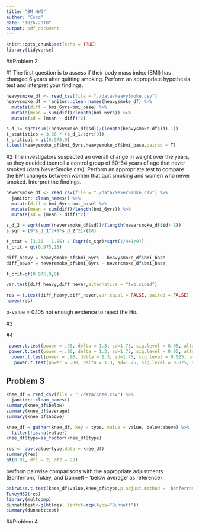```yaml
---
title: "BM_HW3"
author: "Coco"
date: "10/6/2018"
output: pdf_document
---
```


```r
knitr::opts_chunk$set(echo = TRUE)
library(tidyverse)
```

##Problem 2

#1 
The first question is to assess if their body mass index (BMI) has changed 6 years after quitting smoking. Perform an appropriate hypothesis test and interpret your findings.


```r
heavysmoke_df <- read_csv(file = "./data/HeavySmoke.csv") 
heavysmoke_df = janitor::clean_names(heavysmoke_df) %>% 
  mutate(diff = bmi_6yrs-bmi_base) %>% 
  mutate(mean = sum(diff)/length(bmi_6yrs)) %>% 
  mutate(sd = (mean - diff)^2)

s_d_1= sqrt(sum((heavysmoke_df$sd))/(length(heavysmoke_df$id)-1))
t_statistics = 3.36 / (s_d_1/sqrt(9))
t_critical = qt(0.975,9)
t.test(heavysmoke_df$bmi_6yrs,heavysmoke_df$bmi_base,paired = T)
```

#2
The investigators suspected an overall change in weight over the years, so they decided toenroll a control group of 50-64 years of age that never smoked (data NeverSmoke.csv). Perform an appropriate test to compare the BMI changes between women that quit smoking and women who never smoked. Interpret the findings.

```r
neversmoke_df <- read_csv(file = "./data/NeverSmoke.csv") %>% 
  janitor::clean_names() %>% 
  mutate(diff = bmi_6yrs-bmi_base) %>% 
  mutate(mean = sum(diff)/length(bmi_6yrs)) %>% 
  mutate(sd = (mean - diff)^2)

s_d_2 = sqrt(sum((neversmoke_df$sd))/(length(neversmoke_df$id)-1))
s_sqr = (9*s_d_1^2+9*s_d_2^2)/(18)

t_stat = (3.36 - 1.55) / (sqrt(s_sqr)*sqrt(1/9+1/9))
t_crit = qt(0.975,18)

diff_heavy = heavysmoke_df$bmi_6yrs - heavysmoke_df$bmi_base
diff_never = neversmoke_df$bmi_6yrs - neversmoke_df$bmi_base

f_crit=qf(0.975,9,9)

var.test(diff_heavy,diff_never,alternative = "two.sided")

res = t.test(diff_heavy,diff_never,var.equal = FALSE, paired = FALSE)
names(res)
```

p-value = 0.105 
not enough evidence to reject the Ho.

#3 

#4
```r
 power.t.test(power = .90, delta = 1.3, sd=1.75, sig.level = 0.05, alternative = c("two.sided"))
 power.t.test(power = .80, delta = 1.3, sd=1.75, sig.level = 0.05, alternative = c("two.sided"))
  power.t.test(power = .90, delta = 1.3, sd=1.75, sig.level = 0.025, alternative = c("two.sided"))
   power.t.test(power = .80, delta = 1.3, sd=1.75, sig.level = 0.025, alternative = c("two.sided"))
```

## Problem 3

```r
knee_df = read_csv(file = "./data/Knee.csv") %>% 
  janitor::clean_names()
summary(knee_df$below)
summary(knee_df$average)
summary(knee_df$above)

knee_df = gather(knee_df, key = type, value = value, below:above) %>% 
  filter(!is.na(value)) 
knee_df$type=as_factor(knee_df$type)

res <- aov(value~type,data = knee_df)
summary(res)
qf(0.01, df1 = 2, df2 = 22)
```

perform pairwise comparisons with the appropriate adjustments (Bonferroni, Tukey, and Dunnett – ‘below average’ as reference)
```r
pairwise.t.test(knee_df$value,knee_df$type,p.adjust.method = 'bonferroni')
TukeyHSD(res)
library(multcomp)
dunnetttest<-glht(res, linfct=mcp(type="Dunnett"))
summary(dunnetttest)
```

##Problem 4
```r

```











